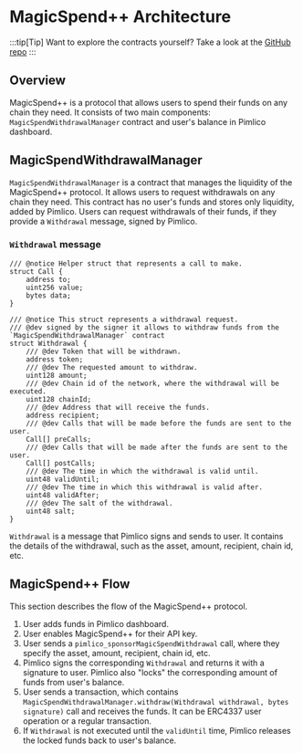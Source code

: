 # MagicSpend++ Architecture

:::tip[Tip]
Want to explore the contracts yourself? Take a look at the [GitHub repo](https://github.com/pimlicolabs/magic-spend-contracts)
:::

## Overview

MagicSpend++ is a protocol that allows users to spend their funds on any chain they need. It consists of two main components: `MagicSpendWithdrawalManager` contract and user's balance in Pimlico dashboard.

## MagicSpendWithdrawalManager

`MagicSpendWithdrawalManager` is a contract that manages the liquidity of the MagicSpend++ protocol. It allows users to request withdrawals on any chain they need. This contract has no user's funds and stores only liquidity, added by Pimlico. Users can request withdrawals of their funds, if they provide a `Withdrawal` message, signed by Pimlico.

### `Withdrawal` message

```solidity
/// @notice Helper struct that represents a call to make.
struct Call {
    address to;
    uint256 value;
    bytes data;
}

/// @notice This struct represents a withdrawal request.
/// @dev signed by the signer it allows to withdraw funds from the `MagicSpendWithdrawalManager` contract
struct Withdrawal {
    /// @dev Token that will be withdrawn.
    address token;
    /// @dev The requested amount to withdraw.
    uint128 amount;
    /// @dev Chain id of the network, where the withdrawal will be executed.
    uint128 chainId;
    /// @dev Address that will receive the funds.
    address recipient;
    /// @dev Calls that will be made before the funds are sent to the user.
    Call[] preCalls;
    /// @dev Calls that will be made after the funds are sent to the user.
    Call[] postCalls;
    /// @dev The time in which the withdrawal is valid until.
    uint48 validUntil;
    /// @dev The time in which this withdrawal is valid after.
    uint48 validAfter;
    /// @dev The salt of the withdrawal.
    uint48 salt;
}

```

`Withdrawal` is a message that Pimlico signs and sends to user. It contains the details of the withdrawal, such as the asset, amount, recipient, chain id, etc.

## MagicSpend++ Flow

This section describes the flow of the MagicSpend++ protocol.

1. User adds funds in Pimlico dashboard.
2. User enables MagicSpend++ for their API key.
3. User sends a `pimlico_sponsorMagicSpendWithdrawal` call, where they specify the asset, amount, recipient, chain id, etc.
4. Pimlico signs the corresponding `Withdrawal` and returns it with a signature to user. Pimlico also "locks" the corresponding amount of funds from user's balance.
5. User sends a transaction, which contains `MagicSpendWithdrawalManager.withdraw(Withdrawal withdrawal, bytes signature)` call and receives the funds. It can be ERC4337 user operation or a regular transaction.
6. If `Withdrawal` is not executed until the `validUntil` time, Pimlico releases the locked funds back to user's balance.

